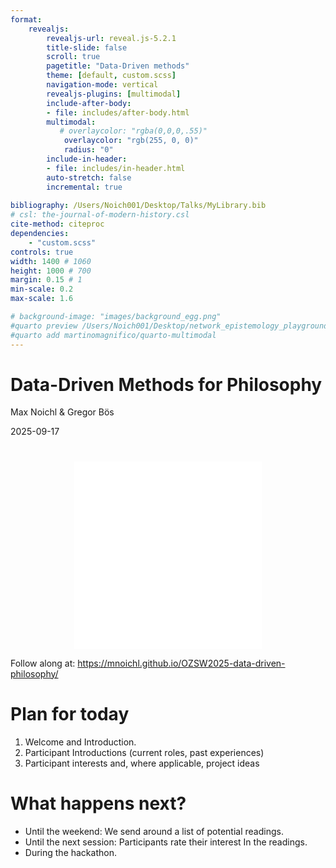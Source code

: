 ```yaml
---
format: 
    revealjs:
        revealjs-url: reveal.js-5.2.1
        title-slide: false
        scroll: true
        pagetitle: "Data-Driven methods"
        theme: [default, custom.scss]
        navigation-mode: vertical
        revealjs-plugins: [multimodal]
        include-after-body:
        - file: includes/after-body.html
        multimodal:
           # overlaycolor: "rgba(0,0,0,.55)"
            overlaycolor: "rgb(255, 0, 0)"
            radius: "0"             
        include-in-header:
        - file: includes/in-header.html
        auto-stretch: false
        incremental: true 
        
bibliography: /Users/Noich001/Desktop/Talks/MyLibrary.bib
# csl: the-journal-of-modern-history.csl
cite-method: citeproc
dependencies:
    - "custom.scss"
controls: true
width: 1400 # 1060
height: 1000 # 700
margin: 0.15 # 1
min-scale: 0.2
max-scale: 1.6

# background-image: "images/background_egg.png"
#quarto preview /Users/Noich001/Desktop/network_epistemology_playground/talk_BOCHUM/Data_and_ABMs.qmd
#quarto add martinomagnifico/quarto-multimodal
---
```

# {background-iframe="background_network.html" background-size="120%" background-position="left bottom" background-opacity="1."}
::: {.absolute top=-50 left=700 background="#000" .title-block}
<h1 class="title">Data-Driven Methods for Philosophy</h1>
<p class="author"> Max Noichl & Gregor Bös</p>
<p class="date">2025-09-17</p>
:::

# 

<iframe
  src="qrcode.html"
  width="300"
  height="300"
  style="border:0; display: block; margin: 0 auto;"
></iframe>

Follow along at: [https://mnoichl.github.io/OZSW2025-data-driven-philosophy/](https://mnoichl.github.io/OZSW2025-data-driven-philosophy/)

# Plan for today

1. ⁠Welcome and Introduction.
2. ⁠Participant Introductions (current roles, past experiences)
3. ⁠Participant interests and, where applicable, project ideas


# {background-iframe="https://gregorboes.com/" background-size="120%" background-position="left bottom" background-opacity="1."}


# {background-iframe="https://maxnoichl.eu/" background-size="120%" background-position="left bottom" background-opacity="1."}


# What happens next?

* Until the weekend: We send around a list of potential readings.
* Until the next session: Participants rate their interest In the readings.
* During the hackathon. 
